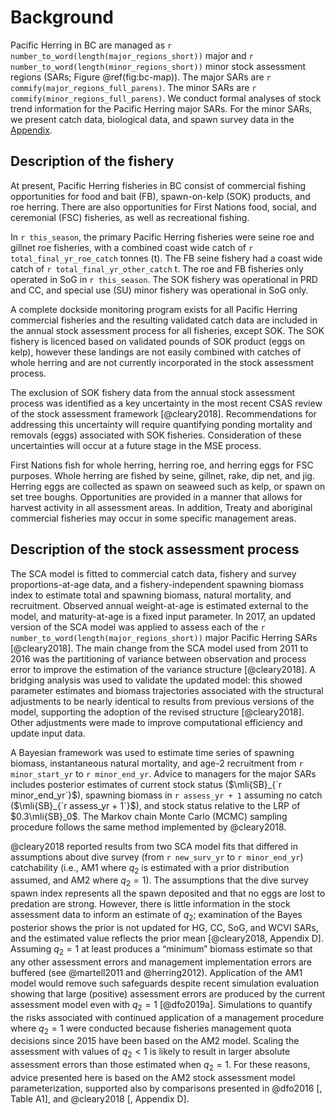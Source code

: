 # Background

Pacific Herring in BC are managed as `r number_to_word(length(major_regions_short))` major and `r number_to_word(length(minor_regions_short))` minor stock assessment regions (SARs; Figure \@ref(fig:bc-map)).
The major SARs are `r commify(major_regions_full_parens)`.
The minor SARs are `r commify(minor_regions_full_parens)`.
We conduct formal analyses of stock trend information for the Pacific Herring major SARs.
For the minor SARs, we present catch data, biological data, and spawn survey data in the [Appendix](#appendix-minor).

## Description of the fishery

At present, Pacific Herring fisheries in BC consist of commercial fishing opportunities for food and bait (FB), spawn-on-kelp (SOK) products, and roe herring.
There are also opportunities for First Nations food, social, and ceremonial (FSC) fisheries, as well as recreational fishing.

In `r this_season`, the primary Pacific Herring fisheries were seine roe and gillnet roe fisheries, with a combined coast wide catch of `r total_final_yr_roe_catch` tonnes (t).
The FB seine fishery had a coast wide catch of `r total_final_yr_other_catch` t.
The roe and FB fisheries only operated in SoG in `r this_season`.
The SOK fishery was operational in PRD and CC, and special use (SU) minor fishery was operational in SoG only.

A complete dockside monitoring program exists for all Pacific Herring commercial fisheries and the resulting validated catch data are included in the annual stock assessment process for all fisheries, except SOK.
The SOK fishery is licenced based on validated pounds of SOK product (eggs on kelp), however these landings are not easily combined with catches of whole herring and are not currently incorporated in the stock assessment process.

The exclusion of SOK fishery data from the annual stock assessment process was identified as a key uncertainty in the most recent CSAS review of the stock assessment framework [@cleary2018].
Recommendations for addressing this uncertainty will require quantifying ponding mortality and removals (eggs) associated with SOK fisheries.
Consideration of these uncertainties will occur at a future stage in the MSE process.

First Nations fish for whole herring, herring roe, and herring eggs for FSC purposes.
Whole herring are fished by seine, gillnet, rake, dip net, and jig.
Herring eggs are collected as spawn on seaweed such as kelp, or spawn on set tree boughs.
Opportunities are provided in a manner that allows for harvest activity in all assessment areas.
In addition, Treaty and aboriginal commercial fisheries may occur in some specific management areas.

## Description of the stock assessment process

The SCA model is fitted to commercial catch data, fishery and survey proportions-at-age data, and a fishery-independent spawning biomass index to estimate total and spawning biomass, natural mortality, and recruitment.
Observed annual weight-at-age is estimated external to the model, and maturity-at-age is a fixed input parameter.
In 2017, an updated version of the SCA model was applied to assess each of the `r number_to_word(length(major_regions_short))` major Pacific Herring SARs [@cleary2018].
The main change from the SCA model used from 2011 to 2016 was the partitioning of variance between observation and process error to improve the estimation of the variance structure [@cleary2018].
A bridging analysis was used to validate the updated model:
this showed parameter estimates and biomass trajectories associated with the structural adjustments to be nearly identical to results from previous versions of the model, supporting the adoption of the revised structure [@cleary2018].
Other adjustments were made to improve computational efficiency and update input data.

A Bayesian framework was used to estimate time series of spawning biomass, instantaneous natural mortality, and age-2 recruitment from `r minor_start_yr` to `r minor_end_yr`.
Advice to managers for the major SARs includes posterior estimates of current stock status ($\mli{SB}_{`r minor_end_yr`}$), spawning biomass in `r assess_yr + 1` assuming no catch ($\mli{SB}_{`r assess_yr + 1`}$), and stock status relative to the LRP of $0.3\mli{SB}_0$.
The Markov chain Monte Carlo (MCMC) sampling procedure follows the same method implemented by @cleary2018.

<!-- with chain length \Sexpr{mcmc.length}, sampling frequency of \Sexpr{mcmc.samp.freq}, and burn-in of \Sexpr{mcmc.burnin}. -->
<!-- %The resulting \Sexpr{mcmc.num.samples} samples are used to calculate median posterior estimates of spawning biomass (for example) and associated \Sexpr{mcmc.ci} credible intervals. -->

@cleary2018 reported results from two SCA model fits that differed in assumptions about dive survey (from `r new_surv_yr` to `r minor_end_yr`) catchability (i.e., AM1 where $q_2$ is estimated with a prior distribution assumed, and AM2 where $q_2 = 1$).
The assumptions that the dive survey spawn index represents all the spawn deposited and that no eggs are lost to predation are strong.
However, there is little information in the stock assessment data to inform an estimate of $q_2$;
examination of the Bayes posterior shows the prior is not updated for HG, CC, SoG, and WCVI SARs, and the estimated value reflects the prior mean [@cleary2018, Appendix D].
Assuming $q_2 = 1$ at least produces a "minimum" biomass estimate so that any other assessment errors and management implementation errors are buffered (see @martell2011 and @herring2012).
Application of the AM1 model would remove such safeguards despite recent simulation evaluation showing that large (positive) assessment errors are produced by the current assessment model even with $q_2 = 1$ [@dfo2019a].
Simulations to quantify the risks associated with continued application of a management procedure where $q_2 = 1$ were conducted because fisheries management quota decisions since 2015 have been based on the AM2 model.
Scaling the assessment with values of $q_2 < 1$ is likely to result in larger absolute assessment errors than those estimated when $q_2 = 1$.
For these reasons, advice presented here is based on the AM2 stock assessment model parameterization, supported also by comparisons presented in @dfo2016 [, Table A1], and @cleary2018 [, Appendix D].
